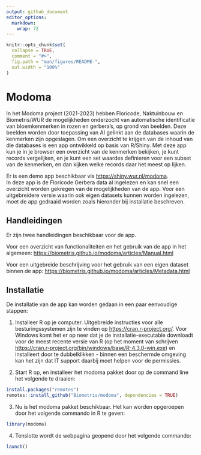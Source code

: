 ```yaml
---
output: github_document
editor_options: 
  markdown: 
    wrap: 72
---
```


<!-- README.md is generated from README.Rmd. Please edit that file -->

```r
knitr::opts_chunk$set(
  collapse = TRUE,
  comment = "#>",
  fig.path = "man/figures/README-",
  out.width = "100%"
)
```

# Modoma

In het Modoma project (2021-2023) hebben Floricode, Naktuinbouw en
Biometris/WUR de mogelijkheden onderzocht van automatische identificatie
van bloemkenmerken in rozen en gerbera's, op grond van beelden. Deze
beelden worden door toepassing van AI gelinkt aan de databases waarin de
kenmerken zijn opgeslagen. Om een overzicht te krijgen van de inhoud van
die databases is een app ontwikkeld op basis van R/Shiny. Met deze app
kun je in je browser een overzicht van de kenmerken bekijken, je kunt
records vergelijken, en je kunt een set waardes definieren voor een
subset van de kenmerken, en dan kijken welke records daar het meest op
lijken.

Er is een demo app beschikbaar via <https://shiny.wur.nl/modoma>.\
In deze app is de Floricode Gerbera data al ingelezen en kan snel een
overzicht worden gekregen van de mogelijkheden van de app. Voor een
uitgebreidere versie waarin ook eigen datasets kunnen worden ingelezen,
moet de app gedraaid worden zoals hieronder bij installatie beschreven.

## Handleidingen

Er zijn twee handleidingen beschikbaar voor de app.

Voor een overzicht van functionaliteiten en het gebruik van de app in
het algemeen: <https://biometris.github.io/modoma/articles/Manual.html>

Voor een uitgebreide beschrijving voor het gebruik van een eigen dataset
binnen de app:
<https://biometris.github.io/modoma/articles/Metadata.html>

## Installatie

De installatie van de app kan worden gedaan in een paar eenvoudige
stappen:

1)  Installeer R op je computer. Uitgebreide instructies voor alle
    besturingssystemen zijn te vinden op <https://cran.r-project.org/>.
    Voor Windows komt het er op neer dat je de installatie-executable
    downloadt voor de meest recente versie van R (op het moment van
    schrijven
    <https://cran.r-project.org/bin/windows/base/R-4.3.0-win.exe>) en
    installeert door te dubbelklikken - binnen een beschermde omgeving
    kan het zijn dat IT support daarbij moet helpen voor de permissies.

2)  Start R op, en installeer het modoma pakket door op de command line
    het volgende te draaien:

``` r
install.packages("remotes")
remotes::install_github("Biometris/modoma", dependencies = TRUE)
```

3)  Nu is het modoma pakket beschikbaar. Het kan worden opgeroepen door
    het volgende commando in R te geven:

``` r
library(modoma)
```

4)  Tenslotte wordt de webpagina geopend door het volgende commando:

``` r
launch()
```
